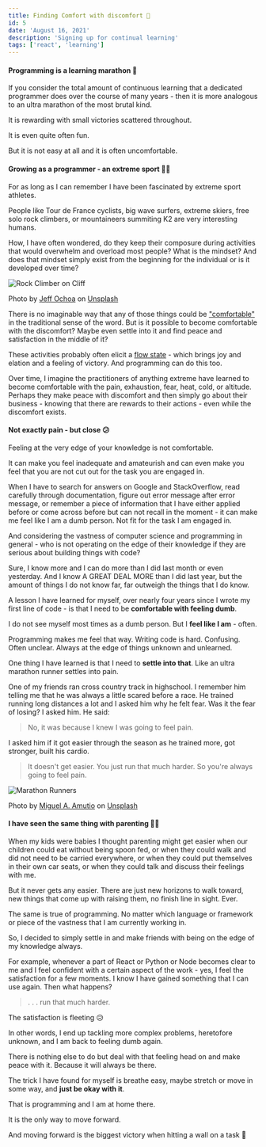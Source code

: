 ```yaml
---
title: Finding Comfort with discomfort 🌻
id: 5
date: 'August 16, 2021'
description: 'Signing up for continual learning'
tags: ['react', 'learning']
---
```


#### Programming is a learning marathon 🎽

If you consider the total amount of continuous learning that a dedicated programmer does over the course of many years - then it is more analogous to an ultra marathon of the most brutal kind.

It is rewarding with small victories scattered throughout.

It is even quite often fun.

But it is not easy at all and it is often uncomfortable.

#### Growing as a programmer - an extreme sport 🏂🏼

For as long as I can remember I have been fascinated by extreme sport athletes.

People like
Tour de France cyclists, big wave surfers, extreme skiers, free solo rock climbers, or
mountaineers summiting K2 are very interesting humans.

How, I have often wondered, do they keep their composure during
activities that would overwhelm and overload most people? What is the mindset? And does that mindset
simply exist from the beginning for the individual or is it developed over time?

<Image
  src="/images/finding-comfort/jeff-ochoa-unsplash.jpg"
  alt="Rock Climber on Cliff"
  height={500}
  width={800}
/>

Photo by <a href="https://unsplash.com/@jeffochoa?utm_source=unsplash&utm_medium=referral&utm_content=creditCopyText">Jeff Ochoa</a> on <a href="https://unsplash.com/s/photos/rock-climbing?utm_source=unsplash&utm_medium=referral&utm_content=creditCopyText">Unsplash</a>

There is no imaginable way that any of those things could be ["comfortable"](https://www.merriam-webster.com/dictionary/comfortable) in the traditional sense
of the word. But is it possible to become comfortable with the discomfort? Maybe even settle into it
and find peace and satisfaction in the middle of it?

These activities probably often elicit a [flow state](<https://en.wikipedia.org/wiki/Flow_(psychology)>) - which brings joy and elation and a feeling of victory. And programming can do this too.

Over time, I imagine the practitioners of anything extreme have learned to become comfortable with the pain, exhaustion, fear, heat, cold, or altitude. Perhaps they make peace with discomfort and then simply go about their business - knowing that there are rewards to their actions - even while the discomfort exists.

#### Not exactly pain - but close 😕

Feeling at the very edge of your knowledge is not comfortable.

It can make you feel inadequate and amateurish and can even make you feel that you are not cut out for the task you are engaged in.

When I have to search for answers on Google and StackOverflow, read carefully through documentation, figure out error message
after error message, or remember a piece of information that I have either applied before or come across before but can
not recall in the moment - it can make me feel like I am a dumb person. Not fit for the task I
am engaged in.

And considering the vastness of computer science and programming in general - who is not operating on the edge of their knowledge if they are serious about building things with code?

Sure, I know more and I can do more than I did last month or even yesterday. And I know A GREAT DEAL MORE
than I did last year, but the amount of things I do not know far, far outweigh the things that I do know.

A lesson I have learned for myself, over nearly four years since I wrote my first line of code - is
that I need to be **comfortable with feeling dumb**.

I do not see myself most times as a dumb person. But I **feel like I am** - often.

Programming makes me feel that way. Writing code is hard. Confusing. Often unclear. Always at the edge of things unknown and unlearned.

One thing I have learned is that I need to **settle into that**. Like an ultra marathon runner settles into pain.

One of my friends ran cross country track in highschool. I remember him telling me that he was
always a little scared before a race. He trained running long distances a lot and I asked him why he felt fear. Was it the fear of losing? I asked him. He said:

> No, it was because I knew I was going to feel pain.

I asked him if it got easier through the season as he trained more, got stronger, built his cardio.

> It doesn't get easier. You just run that much harder. So you're always going to feel pain.

<Image
  src="/images/finding-comfort/miguel-a-amutio-unsplash.jpg"
  alt="Marathon Runners"
  height={500}
  width={800}
/>

Photo by <a href="https://unsplash.com/@amutiomi?utm_source=unsplash&utm_medium=referral&utm_content=creditCopyText">Miguel A. Amutio</a> on <a href="https://unsplash.com/s/photos/marathon?utm_source=unsplash&utm_medium=referral&utm_content=creditCopyText">Unsplash</a>

#### I have seen the same thing with parenting 🤹‍♂️

When my kids were babies I thought parenting
might get easier when our children could eat without being spoon fed, or when they could walk and did not
need to be carried everywhere, or when they could put themselves in their own car seats, or when
they could talk and discuss their feelings with me.

But it never gets any easier. There are just new
horizons to walk toward, new things that come up with raising them, no finish line in sight. Ever.

The same is true of programming. No matter which language or framework or piece of the vastness that
I am currently working in.

So, I decided to simply settle in and make friends with being on the edge of my knowledge always.

For example, whenever a part of React or Python or Node becomes clear to me and I feel confident
with a certain aspect of the work - yes, I feel the satisfaction for a few moments. I know I have gained something that I can use again. Then what happens?

> . . . run that much harder.

The satisfaction is fleeting 😥

In other words, I end up tackling more complex problems, heretofore unknown, and I am back to
feeling dumb again.

There is nothing else to do but deal with that feeling head on and make peace with it. Because it
will always be there.

The trick I have found for myself is breathe easy, maybe stretch or move in some way, and **just be
okay with it**.

That is programming and I am at home there.

It is the only way to move forward.

And moving forward is the biggest victory when hitting a wall on a task 🥇
